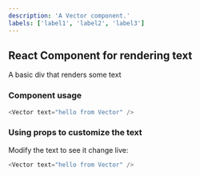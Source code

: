 ```yaml
---
description: 'A Vector component.'
labels: ['label1', 'label2', 'label3']
---
```



## React Component for rendering text

A basic div that renders some text

### Component usage
```js
<Vector text="hello from Vector" />
```

### Using props to customize the text

Modify the text to see it change live:
```js live
<Vector text="hello from Vector" />
```
